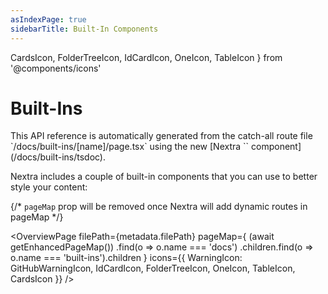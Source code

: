 ```yaml
---
asIndexPage: true
sidebarTitle: Built-In Components
---
```


  CardsIcon,
  FolderTreeIcon,
  IdCardIcon,
  OneIcon,
  TableIcon
} from '@components/icons'

# Built-Ins

<Callout type="info">
  This API reference is automatically generated from the catch-all route file
  `/docs/built-ins/[name]/page.tsx` using the new [Nextra `<TSDoc />`
  component](/docs/built-ins/tsdoc).
</Callout>

Nextra includes a couple of built-in components that you can use to better style
your content:

{/* `pageMap` prop will be removed once Nextra will add dynamic routes in pageMap */}

<OverviewPage
  filePath={metadata.filePath}
  pageMap={
    (await getEnhancedPageMap())
      .find(o => o.name === 'docs')
      .children.find(o => o.name === 'built-ins').children
  }
  icons={{
    WarningIcon: GitHubWarningIcon,
    IdCardIcon,
    FolderTreeIcon,
    OneIcon,
    TableIcon,
    CardsIcon
  }}
/>
